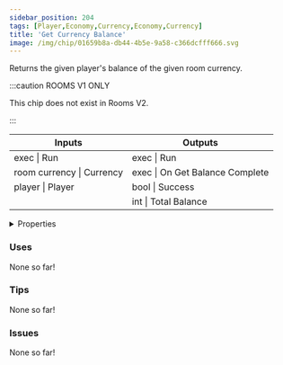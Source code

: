 ```yaml
---
sidebar_position: 204
tags: [Player,Economy,Currency,Economy,Currency]
title: 'Get Currency Balance'
image: /img/chip/01659b8a-db44-4b5e-9a58-c366dcfff666.svg
---
```


Returns the given player's balance of the given room currency.

:::caution ROOMS V1 ONLY
    
This chip does not exist in Rooms V2.

:::


<IChip uuid="01659b8a-db44-4b5e-9a58-c366dcfff666"/>

<table><thead><tr><th>Inputs</th><th>Outputs</th></tr></thead><tbody><tr><td>exec | Run</td><td>exec | Run</td></tr><tr><td>room currency | Currency</td><td>exec | On Get Balance Complete</td></tr><tr><td>player | Player</td><td>bool | Success</td></tr><tr><td /><td>int | Total Balance</td></tr></tbody></table>

<details>
  <summary>Properties</summary>
  <div>
    <div>
    <table>
      <tbody>
        <tr>
          <td>Is beta required?</td>
          <td>No</td>
        </tr>
        <tr>
          <td>Is chip a trolling risk?</td>
          <td>No</td>
        </tr>
        <tr>
          <td>Is chip a role assignment risk?</td>
          <td>No</td>
        </tr>
        <tr>
          <td>Chip UUID</td>
          <td>01659b8a-db44-4b5e-9a58-c366dcfff666</td>
        </tr>
        <tr>
          <td>Room availability</td>
          <td>Rooms V1 only</td>
        </tr>
      </tbody>
    </table>
    </div>
  </div>
</details>

### Uses

None so far!

### Tips

None so far!

### Issues

None so far!